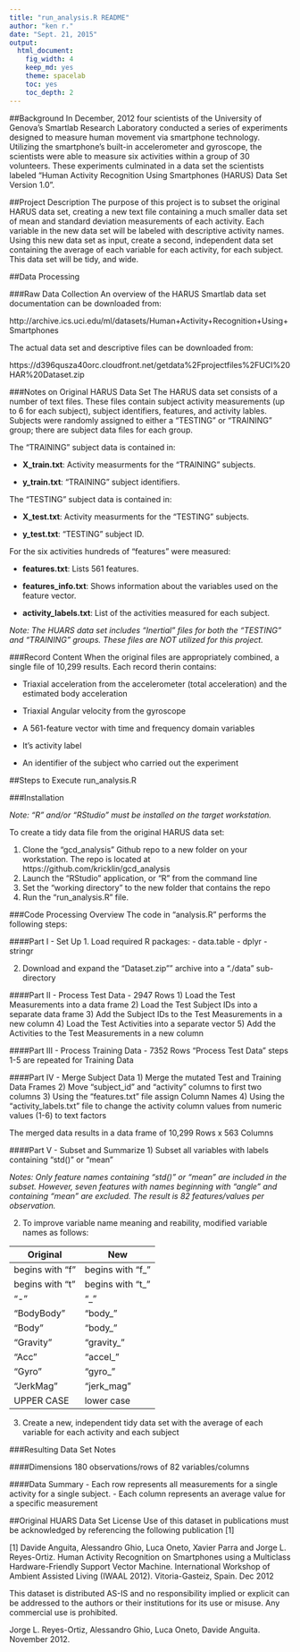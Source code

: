 ```yaml
---
title: "run_analysis.R README"
author: "ken r."
date: "Sept. 21, 2015"
output:
  html_document:
    fig_width: 4
    keep_md: yes
    theme: spacelab
    toc: yes
    toc_depth: 2
---
```


##Background
In December, 2012 four scientists of the University of Genova's Smartlab Research Laboratory conducted a series of experiments designed to measure human movement via smartphone technology. Utilizing the smartphone's built-in accelerometer and gyroscope, the scientists were able to measure six activities within a group of 30 volunteers. These experiments culminated in a data set the scientists labeled "Human Activity Recognition Using Smartphones (HARUS) Data Set Version 1.0".

##Project Description
The purpose of this project is to subset the original HARUS data set, creating a new text file containing a much smaller data set of mean and standard deviation measurements of each activity. Each variable in the new data set will be labeled with descriptive activity names. Using this new data set as input, create a second, independent data set containing the average of each variable for each activity, for each subject. This data set will be tidy, and wide.

##Data Processing

###Raw Data Collection
An overview of the HARUS Smartlab data set documentation can be downloaded from:

http://archive.ics.uci.edu/ml/datasets/Human+Activity+Recognition+Using+Smartphones

The actual data set and descriptive files can be downloaded from:

https://d396qusza40orc.cloudfront.net/getdata%2Fprojectfiles%2FUCI%20HAR%20Dataset.zip

###Notes on Original HARUS Data Set 
The HARUS data set consists of a number of text files. These files contain subject  activity measurements (up to 6 for each subject), subject identifiers, features, and activity lables. Subjects were randomly assigned to either a "TESTING" or "TRAINING" group; there are subject data files for each group. 

The "TRAINING" subject data is contained in:

- **X_train.txt**: Activity measurments for the "TRAINING" subjects.

- **y_train.txt**: "TRAINING" subject identifiers.

The "TESTING" subject data is contained in:

- **X_test.txt**: Activity measurments for the "TESTING" subjects.

- **y_test.txt**: "TESTING" subject ID.

For the six activities hundreds of "features" were measured:

- **features.txt**: Lists 561 features.

- **features_info.txt**: Shows information about the variables used on the feature vector.

- **activity_labels.txt**: List of the activities measured for each subject.

*Note: The HUARS data set includes "Inertial" files for both the "TESTING" and "TRAINING" groups. These files are NOT utilized for this project.*

###Record Content
When the original files are appropriately combined, a single file of 10,299 results. Each record therin contains:

- Triaxial acceleration from the accelerometer (total acceleration) and the estimated body acceleration

- Triaxial Angular velocity from the gyroscope 

- A 561-feature vector with time and frequency domain variables 

- It's activity label 

- An identifier of the subject who carried out the experiment


##Steps to Execute run_analysis.R

###Installation

*Note: "R" and/or "RStudio" must be installed on the target workstation.*

To create a tidy data file from the original HARUS data set:

1. Clone the "gcd_analysis" Github repo to a new folder on your workstation. The repo is located at
https://github.com/kricklin/gcd_analysis
2. Launch the "RStudio" application, or "R" from the command line
3. Set the "working directory" to the new folder that contains the repo
4. Run the "run_analysis.R" file.

###Code Processing Overview
The code in "analysis.R" performs the following steps:

####Part I - Set Up
1. Load required R packages:
- data.table
- dplyr
- stringr

2. Download and expand the "Dataset.zip"" archive into a "./data" sub-directory

####Part II - Process Test Data - 2947 Rows
1) Load the Test Measurements into a data frame
2) Load the Test Subject IDs into a separate data frame
3) Add the Subject IDs to the Test Measurements in a new column
4) Load the Test Activities into a separate vector
5) Add the Activities to the Test Measurements in a new column

####Part III - Process Training Data - 7352 Rows
"Process Test Data" steps 1-5 are repeated for Training Data 

####Part IV - Merge Subject Data
1) Merge the mutated Test and Training Data Frames
2) Move "subject_id" and "activity" columns to first two columns
3) Using the "features.txt" file assign Column Names
4) Using the "activity_labels.txt" file to change the activity column values from numeric values (1-6) to text factors

The merged data results in a data frame of 10,299 Rows x 563 Columns

####Part V - Subset and Summarize
1) Subset all variables with labels containing "std()" or "mean"

*Notes: Only feature names containing "std()" or "mean" are included in the subset. However, seven features with names  beginning with "angle" and containing "mean" are excluded. The result is 82 features/values per observation.*
 
2) To improve variable name meaning and reability, modified variable names as follows:

 Original        | New
 ----------------|-----------------
 begins with "f" | begins with "f_"
 begins with "t" | begins with "t_"
 "-"             | "\_"
 "BodyBody"      | "body_"
 "Body"          | "body_"
 "Gravity"       | "gravity_"
 "Acc"           | "accel_"
 "Gyro"          | "gyro_"
 "JerkMag"       | "jerk_mag"
 UPPER CASE      | lower case


3) Create a new, independent tidy data set with the average of each variable for each activity and each subject

###Resulting Data Set Notes

####Dimensions
180 observations/rows of 82 variables/columns

####Data Summary
- Each row represents all measurements for a single activity  for a single subject.
- Each column represents an average value for a specific measurement
 
##Original HUARS Data Set License
Use of this dataset in publications must be acknowledged by referencing the following publication [1] 

[1] Davide Anguita, Alessandro Ghio, Luca Oneto, Xavier Parra and Jorge L. Reyes-Ortiz. Human Activity Recognition on Smartphones using a Multiclass Hardware-Friendly Support Vector Machine. International Workshop of Ambient Assisted Living (IWAAL 2012). Vitoria-Gasteiz, Spain. Dec 2012

This dataset is distributed AS-IS and no responsibility implied or explicit can be addressed to the authors or their institutions for its use or misuse. Any commercial use is prohibited.

Jorge L. Reyes-Ortiz, Alessandro Ghio, Luca Oneto, Davide Anguita. November 2012.